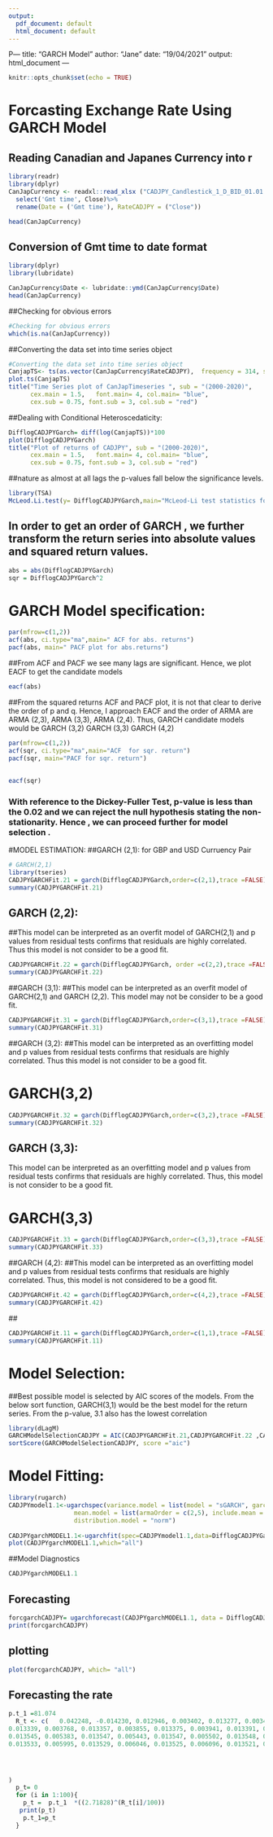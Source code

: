 ```yaml
---
output:
  pdf_document: default
  html_document: default
---
```

P---
title: "GARCH Model"
author: "Jane"
date: "19/04/2021"
output: html_document
---

```r
knitr::opts_chunk$set(echo = TRUE)
```


# Forcasting Exchange Rate Using GARCH Model



## Reading Canadian and Japanes Currency into r
```r
library(readr)
library(dplyr)
CanJapCurrency <- readxl::read_xlsx ("CADJPY_Candlestick_1_D_BID_01.01.2000-31.12.2020.xlsx")%>%
  select('Gmt time', Close)%>%
  rename(Date = ('Gmt time'), RateCADJPY = ("Close"))

head(CanJapCurrency)
```


## Conversion of Gmt time to date format
```r
library(dplyr)
library(lubridate)

CanJapCurrency$Date <- lubridate::ymd(CanJapCurrency$Date)
head(CanJapCurrency)

```



##Checking for obvious errors
```r
#Checking for obvious errors
which(is.na(CanJapCurrency))

```

##Converting the data set into time series object

```r
#Converting the data set into time series object
CanjapTS<- ts(as.vector(CanJapCurrency$RateCADJPY),  frequency = 314, start= c(2000,01,03))
plot.ts(CanjapTS)
title("Time Series plot of CanJapTimeseries ", sub = "(2000-2020)",
      cex.main = 1.5,   font.main= 4, col.main= "blue",
      cex.sub = 0.75, font.sub = 3, col.sub = "red")
```




##Dealing with Conditional Heteroscedaticity:


```r
 
DifflogCADJPYGarch= diff(log(CanjapTS))*100
plot(DifflogCADJPYGarch)
title("Plot of returns of CADJPY", sub = "(2000-2020)",
      cex.main = 1.5,   font.main= 4, col.main= "blue",
      cex.sub = 0.75, font.sub = 3, col.sub = "red")
```

##nature as almost at all lags the p-values fall below the significance levels.



```r
library(TSA)
McLeod.Li.test(y= DifflogCADJPYGarch,main="McLeod-Li test statistics for Daily return series")
```



## In order to get an order of GARCH , we further transform the return series into absolute values and squared return values.


```r

abs = abs(DifflogCADJPYGarch)
sqr = DifflogCADJPYGarch^2
```




# GARCH Model specification:

```r
par(mfrow=c(1,2))
acf(abs, ci.type="ma",main=" ACF for abs. returns")
pacf(abs, main=" PACF plot for abs.returns")
```


##From ACF and PACF we see many lags are significant. Hence, we plot EACF to get the candidate models

```r
eacf(abs) 
```

##From the squared returns ACF and PACF plot, it is not that clear to derive the order of p and q. Hence, I approach EACF and the order of ARMA are ARMA (2,3), ARMA (3,3), ARMA (2,4). Thus, GARCH candidate models would be GARCH (3,2) GARCH (3,3) GARCH (4,2)

```r


par(mfrow=c(1,2))
acf(sqr, ci.type="ma",main="ACF  for sqr. return")
pacf(sqr, main="PACF for sqr. return")
```

##

```r
eacf(sqr) 
```



### With reference to the Dickey-Fuller Test, p-value is less than the 0.02 and we can reject the null hypothesis stating the non-stationarity. Hence , we can proceed further for model selection .


#MODEL ESTIMATION:
##GARCH (2,1): for GBP and USD Curruency Pair


```r


# GARCH(2,1)
library(tseries)
CADJPYGARCHFit.21 = garch(DifflogCADJPYGarch,order=c(2,1),trace =FALSE)
summary(CADJPYGARCHFit.21)
```



## GARCH (2,2):
##This model can be interpreted as an overfit model of GARCH(2,1) and p values from residual tests confirms that residuals are highly correlated. Thus this model is not consider to be a good fit.

```r

CADJPYGARCHFit.22 = garch(DifflogCADJPYGarch, order =c(2,2),trace =FALSE)
summary(CADJPYGARCHFit.22)
```


##GARCH (3,1):
##This model can be interpreted as an overfit model of GARCH(2,1) and GARCH (2,2). This model may not be consider to be a good fit.



```r

CADJPYGARCHFit.31 = garch(DifflogCADJPYGarch,order=c(3,1),trace =FALSE)
summary(CADJPYGARCHFit.31)
```


##GARCH (3,2):
##This model can be interpreted as an overfitting model and p values from residual tests confirms that residuals are highly correlated. Thus this model is not consider to be a good fit.

# GARCH(3,2) 

```r
CADJPYGARCHFit.32 = garch(DifflogCADJPYGarch,order=c(3,2),trace =FALSE)
summary(CADJPYGARCHFit.32)
```


## GARCH (3,3):
This model can be interpreted as an overfitting model and p values from residual tests confirms that residuals are highly correlated. Thus, this model is not consider to be a good fit.

# GARCH(3,3)

```r

CADJPYGARCHFit.33 = garch(DifflogCADJPYGarch,order=c(3,3),trace =FALSE)
summary(CADJPYGARCHFit.33)
```


##GARCH (4,2):
##This model can be interpreted as an overfitting model and p values from residual tests confirms that residuals are highly correlated. Thus, this model is not considered to be a good fit.



```r

CADJPYGARCHFit.42 = garch(DifflogCADJPYGarch,order=c(4,2),trace =FALSE)
summary(CADJPYGARCHFit.42)
```
  ##
  
```r

CADJPYGARCHFit.11 = garch(DifflogCADJPYGarch,order=c(1,1),trace =FALSE)
summary(CADJPYGARCHFit.11)
```


# Model Selection:
##Best possible model is selected by AIC scores of the models. From the below sort function, GARCH(3,1) would be the best model for the return series. From the p-value, 3.1 also has the lowest correlation


```r
library(dLagM)
GARCHModelSelectionCADJPY = AIC(CADJPYGARCHFit.21,CADJPYGARCHFit.22 ,CADJPYGARCHFit.31,CADJPYGARCHFit.32,CADJPYGARCHFit.33, CADJPYGARCHFit.42,CADJPYGARCHFit.11)
sortScore(GARCHModelSelectionCADJPY, score ="aic")
```


# Model Fitting:

```r
library(rugarch)
CADJPYmodel1.1<-ugarchspec(variance.model = list(model = "sGARCH", garchOrder = c(1,1)), 
                  mean.model = list(armaOrder = c(2,5), include.mean = TRUE), 
                  distribution.model = "norm")
                  
CADJPYgarchMODEL1.1<-ugarchfit(spec=CADJPYmodel1.1,data=DifflogCADJPYGarch, out.sample = 100)
plot(CADJPYgarchMODEL1.1,which="all")
```

##Model Diagnostics

```r
CADJPYgarchMODEL1.1
```


## Forecasting

```r
forcgarchCADJPY= ugarchforecast(CADJPYgarchMODEL1.1, data = DifflogCADJPYGarch, n.ahead = 100, n.roll = 10)
print(forcgarchCADJPY)
```


## plotting

```r
plot(forcgarchCADJPY, which= "all")
```

## Forecasting the rate


```r
p.t_1 =81.074
  R_t <- c(   0.042248, -0.014230, 0.012946, 0.003402, 0.013277, 0.003496, 0.013298, 0.003588, 0.013319, 0.003679, 
0.013339, 0.003768, 0.013357, 0.003855, 0.013375, 0.003941, 0.013391, 0.004026, 0.013407, 0.004109, 0.013421, 0.004190,  0.013435, 0.004270, 0.013447, 0.004349, 0.013459, 0.004426, 0.013470, 0.004502, 0.013480, 0.004577, 0.013490, 0.004651, 0.013498, 0.004723, 0.013506, 0.004794, 0.013513, 0.004864, 0.013519, 0.004932, 0.013525, 0.005000, 0.013530, 0.005066, 0.013534, 0.005132, 0.013538, 0.005196, 0.013541, 0.005259, 0.013543, 0.005321, 
0.013545, 0.005383, 0.013547, 0.005443, 0.013547, 0.005502, 0.013548, 0.005560, 0.013547, 0.005618, 0.013547,  0.005674, 0.013546, 0.005730, 0.013544, 0.005785, 0.013542, 0.005839, 0.013539, 0.005892, 0.013536, 0.005944, 
0.013533, 0.005995, 0.013529, 0.006046, 0.013525, 0.006096, 0.013521, 0.006145, 0.013516, 0.006193, 0.013510,  0.006241, 0.013505, 0.006288, 0.013499, 0.006334, 0.013493, 0.006380, 0.013487, 0.006425, 0.013480, 0.006469, 0.013473, 0.006513 




)
  p_t= 0
  for (i in 1:100){
    p_t =  p.t_1  *((2.71828)^(R_t[i]/100))
   print(p_t)
    p.t_1=p_t
  }
  
```






























